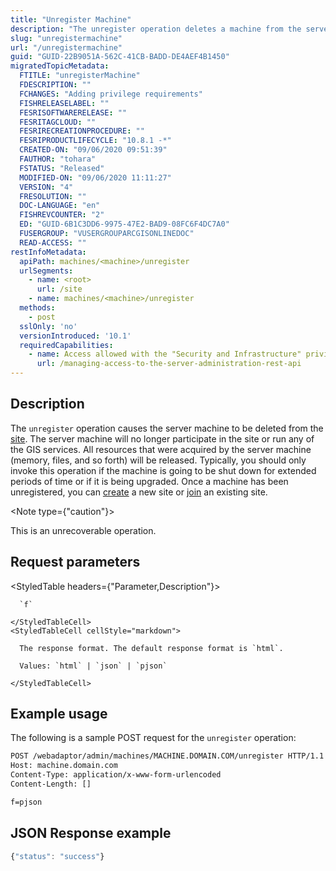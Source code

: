 ```yaml
---
title: "Unregister Machine"
description: "The unregister operation deletes a machine from the server site."
slug: "unregistermachine"
url: "/unregistermachine"
guid: "GUID-22B9051A-562C-41CB-BADD-DE4AEF4B1450"
migratedTopicMetadata:
  FTITLE: "unregisterMachine"
  FDESCRIPTION: ""
  FCHANGES: "Adding privilege requirements"
  FISHRELEASELABEL: ""
  FESRISOFTWARERELEASE: ""
  FESRITAGCLOUD: ""
  FESRIRECREATIONPROCEDURE: ""
  FESRIPRODUCTLIFECYCLE: "10.8.1 -*"
  CREATED-ON: "09/06/2020 09:51:39"
  FAUTHOR: "tohara"
  FSTATUS: "Released"
  MODIFIED-ON: "09/06/2020 11:11:27"
  VERSION: "4"
  FRESOLUTION: ""
  DOC-LANGUAGE: "en"
  FISHREVCOUNTER: "2"
  ED: "GUID-6B1C3DD6-9975-47E2-BAD9-08FC6F4DC7A0"
  FUSERGROUP: "VUSERGROUPARCGISONLINEDOC"
  READ-ACCESS: ""
restInfoMetadata:
  apiPath: machines/<machine>/unregister
  urlSegments:
    - name: <root>
      url: /site
    - name: machines/<machine>/unregister
  methods:
    - post
  sslOnly: 'no'
  versionIntroduced: '10.1'
  requiredCapabilities:
    - name: Access allowed with the "Security and Infrastructure" privilege
      url: /managing-access-to-the-server-administration-rest-api
---
```


## Description

The `unregister` operation causes the server machine to be deleted from the [site](/site). The server machine will no longer participate in the site or run any of the GIS services. All resources that were acquired by the server machine (memory, files, and so forth) will be released. Typically, you should only invoke this operation if the machine is going to be shut down for extended periods of time or if it is being upgraded. Once a machine has been unregistered, you can [create](/createsite) a new site or [join](/joinsite) an existing site.

<Note type={"caution"}>

This is an unrecoverable operation.

</Note>


## Request parameters

<StyledTable headers={"Parameter,Description"}>
  <StyledTableRow>
    <StyledTableCell cellStyle="markdown">

      `f` 

    </StyledTableCell>
    <StyledTableCell cellStyle="markdown">

      The response format. The default response format is `html`.

      Values: `html` | `json` | `pjson`

    </StyledTableCell>
  </StyledTableRow>
</StyledTable>


## Example usage

The following is a sample POST request for the `unregister` operation:

```markdown
POST /webadaptor/admin/machines/MACHINE.DOMAIN.COM/unregister HTTP/1.1
Host: machine.domain.com
Content-Type: application/x-www-form-urlencoded
Content-Length: []

f=pjson
```

## JSON Response example

```javascript
{"status": "success"}
```